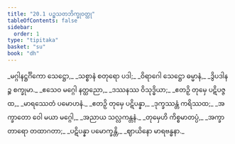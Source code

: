 ```yaml
---
title: "20.1 ပဉ္စသတဘိက္ခုဝတ္ထု"
tableOfContents: false
sidebar:
  order: 1
type: "tipitaka"
basket: "su"
book: "dh"
---
```



<DynamicBreadcrumb />

<Division number="273" book="dh" e="ch" v="18" p="52">

<Paragraph number="295" type="verses" book="dh">
_မဂ္ဂါနဋ္ဌင်္ဂိကော သေဋ္ဌော,_  
_သစ္စာနံ စတုရော ပဒါ;_  
_ဝိရာဂေါ သေဋ္ဌော ဓမ္မာနံ,_  
_ဒွိပဒါနဉ္စ စက္ခုမာ._  

</Paragraph>

</Division>
<Division number="274" book="dh" e="ch" v="18" p="52">

<Paragraph number="296" type="verses" book="dh">
_ဧသေဝ မဂ္ဂေါ နတ္ထညော,_  
_ဒဿနဿ ဝိသုဒ္ဓိယာ;_  
_ဧတဉှိ တုမှေ ပဋိပဇ္ဇထ,_  
_မာရဿေတံ ပမောဟနံ._  

</Paragraph>

</Division>
<Division number="275" book="dh" e="ch" v="18" p="52">

<Paragraph number="297" type="verses" book="dh">
_ဧတဉှိ တုမှေ ပဋိပန္နာ,_  
_ဒုက္ခဿန္တံ ကရိဿထ;_  
_အက္ခာတော ဝေါ မယာ မဂ္ဂေါ,_  
_အညာယ သလ္လကန္တနံ._  

</Paragraph>

</Division>
<Division number="276" book="dh" e="ch" v="18" p="52">

<Paragraph number="298" type="verses" book="dh">
_တုမှေဟိ ကိစ္စမာတပ္ပံ,_  
_အက္ခာတာရော တထာဂတာ;_  
_ပဋိပန္နာ ပမောက္ခန္တိ,_  
_ဈာယိနော မာရဗန္ဓနာ._
</Paragraph>
</Division>